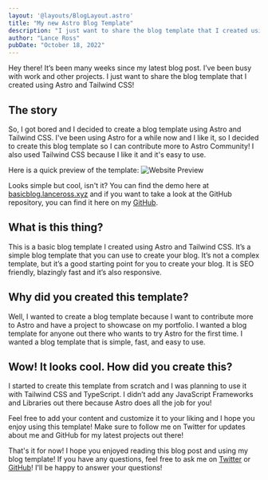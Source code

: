 ```yaml
---
layout: '@layouts/BlogLayout.astro'
title: "My new Astro Blog Template"
description: "I just want to share the blog template that I created using Astro and Tailwind!"
author: "Lance Ross"
pubDate: "October 18, 2022"
---
```


Hey there! It’s been many weeks since my latest blog post. I’ve been busy with work and other projects. I just want to share the blog template that I created using Astro and Tailwind CSS!

## The story

So, I got bored and I decided to create a blog template using Astro and Tailwind CSS. I've been using Astro for a while now and I like it, so I decided to create this blog template so I can contribute more to Astro Community! I also used Tailwind CSS because I like it and it's easy to use.

Here is a quick preview of the template:
![Website Preview](/static/website-preview.webp)

Looks simple but cool, isn't it? You can find the demo here at [basicblog.lanceross.xyz](https://basicblog.lanceross.xyz) and if you want to take a look at the GitHub repository, you can find it here on my [GitHub](https://github.com/lancerossdev/astro-basic-blog).

## What is this thing?

This is a basic blog template I created using Astro and Tailwind CSS. It’s a simple blog template that you can use to create your blog. It’s not a complex template, but it’s a good starting point for you to create your blog. It is SEO friendly, blazingly fast and it’s also responsive.

## Why did you created this template?

Well, I wanted to create a blog template because I want to contribute more to Astro and have a project to showcase on my portfolio. I wanted a blog template for anyone out there who wants to try Astro for the first time. I wanted a blog template that is simple, fast, and easy to use.

## Wow! It looks cool. How did you create this?

I started to create this template from scratch and I was planning to use it with Tailwind CSS and TypeScript. I didn’t add any JavaScript Frameworks and Libraries out there because Astro does all the job for you!

Feel free to add your content and customize it to your liking and I hope you enjoy using this template! Make sure to follow me on Twitter for updates about me and GitHub for my latest projects out there!

That's it for now! I hope you enjoyed reading this blog post and using my blog template! If you have any questions, feel free to ask me on [Twitter](https://twitter.com/lancerossdev) or [GitHub](https://github.com/lancerossdev)! I'll be happy to answer your questions!
